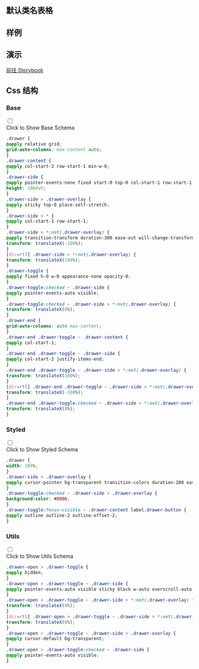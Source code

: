 
## 默认类名表格

<CssTable name="drawer" />

## 样例

<Demo></Demo>

## 演示

[前往 Storybook](https://story.ui.icebreaker.top/?path=/docs/layout-drawer--docs)

## Css 结构


### Base

<div className="collapse">
<input type="checkbox" /> 
<div class="collapse-title px-0">
<span class="btn">Click to Show Base Schema</span>
</div>
<div class="collapse-content"> 

```css
.drawer {
@apply relative grid;
grid-auto-columns: max-content auto;
}
.drawer-content {
@apply col-start-2 row-start-1 min-w-0;
}
.drawer-side {
@apply pointer-events-none fixed start-0 top-0 col-start-1 row-start-1 grid w-full grid-cols-1 grid-rows-1 items-start justify-items-start overflow-y-auto overscroll-contain;
height: 100dvh;
}
.drawer-side > .drawer-overlay {
@apply sticky top-0 place-self-stretch;
}
.drawer-side > * {
@apply col-start-1 row-start-1;
}
.drawer-side > *:not(.drawer-overlay) {
@apply transition-transform duration-300 ease-out will-change-transform;
transform: translateX(-100%);
}
[dir=rtl] .drawer-side > *:not(.drawer-overlay) {
transform: translateX(100%);
}
.drawer-toggle {
@apply fixed h-0 w-0 appearance-none opacity-0;
}
.drawer-toggle:checked ~ .drawer-side {
@apply pointer-events-auto visible;
}
.drawer-toggle:checked ~ .drawer-side > *:not(.drawer-overlay) {
transform: translateX(0%);
}
.drawer-end {
grid-auto-columns: auto max-content;
}
.drawer-end .drawer-toggle ~ .drawer-content {
@apply col-start-1;
}
.drawer-end .drawer-toggle ~ .drawer-side {
@apply col-start-2 justify-items-end;
}
.drawer-end .drawer-toggle ~ .drawer-side > *:not(.drawer-overlay) {
transform: translateX(100%);
}
[dir=rtl] .drawer-end .drawer-toggle ~ .drawer-side > *:not(.drawer-overlay) {
transform: translateX(-100%);
}
.drawer-end .drawer-toggle:checked ~ .drawer-side > *:not(.drawer-overlay) {
transform: translateX(0%);
}
```

</div>
</div>

  

### Styled

<div className="collapse">
<input type="checkbox" /> 
<div class="collapse-title px-0">
<span class="btn">Click to Show Styled Schema</span>
</div>
<div class="collapse-content"> 

```css
.drawer {
width: 100%;
}
.drawer-side > .drawer-overlay {
@apply cursor-pointer bg-transparent transition-colors duration-200 ease-out;
}
.drawer-toggle:checked ~ .drawer-side > .drawer-overlay {
background-color: #0006;
}
.drawer-toggle:focus-visible ~ .drawer-content label.drawer-button {
@apply outline outline-2 outline-offset-2;
}
```

</div>
</div>

  

### Utils

<div className="collapse">
<input type="checkbox" /> 
<div class="collapse-title px-0">
<span class="btn">Click to Show Utils Schema</span>
</div>
<div class="collapse-content"> 

```css
.drawer-open > .drawer-toggle {
@apply hidden;
}
.drawer-open > .drawer-toggle ~ .drawer-side {
@apply pointer-events-auto visible sticky block w-auto overscroll-auto;
}
.drawer-open > .drawer-toggle ~ .drawer-side > *:not(.drawer-overlay) {
transform: translateX(0%);
}
[dir=rtl] .drawer-open > .drawer-toggle ~ .drawer-side > *:not(.drawer-overlay) {
transform: translateX(0%);
}
.drawer-open > .drawer-toggle ~ .drawer-side > .drawer-overlay {
@apply cursor-default bg-transparent;
}
.drawer-open > .drawer-toggle:checked ~ .drawer-side {
@apply pointer-events-auto visible;
}
```

</div>
</div>